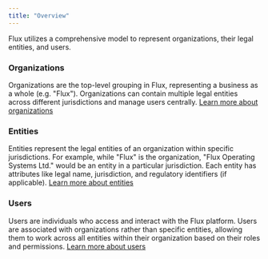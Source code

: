 ```yaml
---
title: "Overview"
---
```


Flux utilizes a comprehensive model to represent organizations, their legal entities, and users.

### Organizations

Organizations are the top-level grouping in Flux, representing a business as a whole (e.g. "Flux"). Organizations can contain multiple legal entities across different jurisdictions and manage users centrally. [Learn more about organizations](/models/organizations/organization)

### Entities

Entities represent the legal entities of an organization within specific jurisdictions. For example, while "Flux" is the organization, "Flux Operating Systems Ltd." would be an entity in a particular jurisdiction. Each entity has attributes like legal name, jurisdiction, and regulatory identifiers (if applicable). [Learn more about entities](/models/organizations/entity)

### Users

Users are individuals who access and interact with the Flux platform. Users are associated with organizations rather than specific entities, allowing them to work across all entities within their organization based on their roles and permissions. [Learn more about users](/models/organizations/user)
